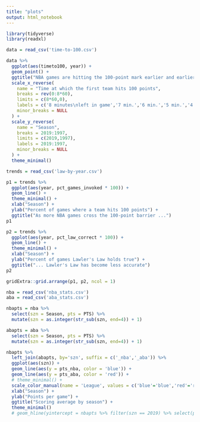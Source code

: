 ```yaml
---
title: "plots"
output: html_notebook
---
```


```r
library(tidyverse)
library(readxl)
```

```r
data = read_csv('time-to-100.csv')
```

```r
data %>% 
  ggplot(aes(timeto100, year)) +
  geom_point() +
  ggtitle("NBA games are hitting the 100-point mark earlier and earlier") +
  scale_x_reverse(
    name = "Time at which the first team hits 100 points",
    breaks = rev(0:8*60),
    limits = c(8*60,0),
    labels = c('8 minutes\nleft in game','7 min.','6 min.','5 min.','4 min.','3 min.','2 min.','1 min.','End of game'),
    minor_breaks = NULL
  ) +
  scale_y_reverse(
    name = "Season",
    breaks = 2019:1997,
    limits = c(2019,1997),
    labels = 2019:1997,
    minor_breaks = NULL
  ) +
  theme_minimal()
```

```r
trends = read_csv('law-by-year.csv')
```

```r
p1 = trends %>% 
  ggplot(aes(year, pct_games_invoked * 100)) +
  geom_line() +
  theme_minimal() +
  xlab("Season") +
  ylab("Percent of games where a team hits 100 points") +
  ggtitle("As more NBA games cross the 100-point barrier ...")
p1
```

```r
p2 = trends %>% 
  ggplot(aes(year, pct_law_correct * 100)) +
  geom_line() +
  theme_minimal() +
  xlab("Season") +
  ylab("Percent of games Lawler's Law holds true") +
  ggtitle("... Lawler's Law has become less accurate")
p2
```
```r
gridExtra::grid.arrange(p1, p2, ncol = 1)
```

```r
nba = read_csv('nba_stats.csv')
aba = read_csv('aba_stats.csv')
```

```r
nbapts = nba %>% 
  select(szn = Season, pts = PTS) %>% 
  mutate(szn = as.integer(str_sub(szn, end=4)) + 1)
```


```r
abapts = aba %>% 
  select(szn = Season, pts = PTS) %>% 
  mutate(szn = as.integer(str_sub(szn, end=4)) + 1)
```

```r
nbapts %>% 
  left_join(abapts, by='szn', suffix = c('_nba','_aba')) %>% 
  ggplot(aes(szn)) +
  geom_line(aes(y = pts_nba, color = 'blue')) +
  geom_line(aes(y = pts_aba, color = 'red')) +
  # theme_minimal() +
  scale_color_manual(name = 'League', values = c('blue'='blue','red'='red'), labels = c('NBA','ABA')) +
  xlab("Season") +
  ylab("Points per game") +
  ggtitle("Scoring average by season") +
  theme_minimal()
  # geom_hline(yintercept = nbapts %>% filter(szn == 2019) %>% select(pts) %>% first(), color = 'blue')
```
```r

```

